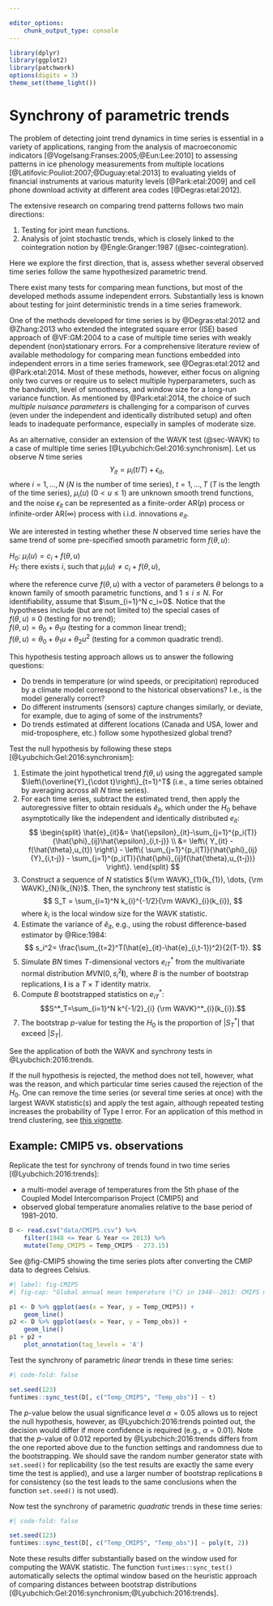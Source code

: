 ```yaml
---

editor_options:
    chunk_output_type: console
---
```


```r
library(dplyr)
library(ggplot2)
library(patchwork)
options(digits = 3)
theme_set(theme_light())
```

# Synchrony of parametric trends {#sec-syncparam}

The problem of detecting joint trend dynamics in time series is essential in a variety of applications, ranging from the analysis of macroeconomic indicators [@Vogelsang:Franses:2005;@Eun:Lee:2010] to assessing patterns in ice phenology measurements from multiple locations [@Latifovic:Pouliot:2007;@Duguay:etal:2013] to evaluating yields of financial instruments at various maturity levels [@Park:etal:2009] and cell phone download activity at different area codes [@Degras:etal:2012].

The extensive research on comparing trend patterns follows two main directions: 

1. Testing for joint mean functions.
1. Analysis of joint stochastic trends, which is closely linked to the cointegration notion by @Engle:Granger:1987 (@sec-cointegration).

Here we explore the first direction, that is, assess whether several observed time series follow the same hypothesized parametric trend. 

There exist many tests for comparing mean functions, but most of the developed methods assume independent errors. 
Substantially less is known about testing for joint deterministic trends in a time series framework.

One of the methods developed for time series is by @Degras:etal:2012 and @Zhang:2013 who extended the integrated square error (ISE) based approach of @VF:GM:2004 to a case of multiple time series with weakly dependent (non)stationary errors. 
For a comprehensive literature review of available methodology for comparing mean functions embedded into independent errors in a time series framework, see @Degras:etal:2012 and @Park:etal:2014. 
Most of these methods, however, either focus on aligning only two curves or require us to select multiple hyperparameters, such as the bandwidth, level of smoothness, and window size for a long-run variance function. 
As mentioned by @Park:etal:2014, the choice of such *multiple nuisance parameters* is challenging for a comparison of curves (even under the independent and identically distributed setup) and often leads to inadequate performance, especially in samples of moderate size.

As an alternative, consider an extension of the WAVK test (@sec-WAVK) to a case of multiple time series [@Lyubchich:Gel:2016:synchronism]. 
Let us observe $N$ time series
$$
Y_{it} = \mu_i(t/T) + \epsilon_{it},
$$
where $i = 1, \dots, N$ ($N$ is the number of time series), $t=1, \dots, T$ ($T$ is the length of the time series), $\mu_i(u)$ ($0<u\leqslant 1$) are unknown smooth trend functions, and the noise $\epsilon_{it}$ can be represented as a finite-order AR($p$) process or infinite-order AR($\infty$) process with i.i.d. innovations ${e}_{it}$.

We are interested in testing whether these $N$ observed time series have the same trend of some pre-specified smooth parametric form $f(\theta, u)$:

$H_0$: $\mu_i(u)= c_i + f(\theta, u)$  
$H_1$: there exists $i$, such that $\mu_i(u)\neq c_i + f(\theta, u)$,

where the reference curve $f(\theta, u)$ with a vector of parameters $\theta$ belongs to a known family of smooth parametric functions, and $1\leqslant i \leqslant N$. 
For identifiability, assume that $\sum_{i=1}^N c_i=0$. 
Notice that the hypotheses include (but are not limited to) the special cases of  
$f(\theta,u)\equiv 0$ (testing for no trend);  
$f(\theta,u)=\theta_0+\theta_1 u$ (testing for a common linear trend);  
$f(\theta,u)=\theta_0+\theta_1 u+\theta_2u^2$ (testing for a common quadratic trend).

This hypothesis testing approach allows us to answer the following questions:

- Do trends in temperature (or wind speeds, or precipitation) reproduced by a climate model correspond to the historical observations? 
I.e., is the model generally correct? 
- Do different instruments (sensors) capture changes similarly, or deviate, for example, due to aging of some of the instruments?
- Do trends estimated at different locations (Canada and USA, lower and mid-troposphere, etc.) follow some hypothesized global trend?

Test the null hypothesis by following these steps [@Lyubchich:Gel:2016:synchronism]:

1. Estimate the joint hypothetical trend $f({\theta}, u)$ using the aggregated sample $\left\{\overline{Y}_{\cdot t}\right\}_{t=1}^T$ (i.e., a time series obtained by averaging across all $N$ time series).
1. For each time series, subtract the estimated trend, then apply the autoregressive filter to obtain residuals $\hat{e}_{it}$, which under the $H_0$ behave asymptotically like the independent and identically distributed ${e}_{it}$:
$$
\begin{split}
\hat{e}_{it}&= \hat{\epsilon}_{it}-\sum_{j=1}^{p_i(T)}{\hat{\phi}_{ij}\hat{\epsilon}_{i,t-j}} \\
&=
\left\{ Y_{it} - f(\hat{\theta},u_{t}) \right\} -
\left\{ \sum_{j=1}^{p_i(T)}{\hat{\phi}_{ij}{Y}_{i,t-j}} - \sum_{j=1}^{p_i(T)}{\hat{\phi}_{ij}f(\hat{\theta},u_{t-j})} \right\}.
\end{split}
$$
1. Construct a sequence of $N$ statistics ${\rm WAVK}_{1}(k_{1}), \dots, {\rm WAVK}_{N}(k_{N})$.
Then, the synchrony test statistic is
$$
S_T = \sum_{i=1}^N k_{i}^{-1/2}{\rm WAVK}_{i}(k_{i}),
$$
where $k_{i}$ is the local window size for the WAVK statistic.
1. Estimate the variance of $\hat{e}_{it}$, e.g., using the robust difference-based estimator by @Rice:1984:
$$
s_i^2= \frac{\sum_{t=2}^T(\hat{e}_{it}-\hat{e}_{i,t-1})^2}{2(T-1)}.
$$
1. Simulate $BN$ times $T$-dimensional vectors $e^*_{iT}$ from the multivariate normal distribution $MVN\left(0, s_i^2\boldsymbol{I}\right)$, where $B$ is the number of bootstrap replications, $\boldsymbol{I}$ is a $T\times T$ identity matrix.
1. Compute $B$ bootstrapped statistics on $e^*_{iT}$:
$$S^*_T=\sum_{i=1}^N k^{-1/2}_{i} {\rm WAVK}^*_{i}(k_{i}).$$
1. The bootstrap $p$-value for testing the $H_0$ is the proportion of $|S^*_T|$ that exceed $|S_T|$.

See the application of both the WAVK and synchrony tests in @Lyubchich:2016:trends.

If the null hypothesis is rejected, the method does not tell, however, what was the reason, and which particular time series caused the rejection of the $H_0$.
One can remove the time series (or several time series at once) with the largest WAVK statistic(s) and apply the test again, although repeated testing increases the probability of Type I error. 
For an application of this method in trend clustering, see [this vignette](https://cran.r-project.org/web/packages/funtimes/vignettes/tsclusters.html).

::: {.callout-note icon=false}

## Example: CMIP5 vs. observations

Replicate the test for synchrony of trends found in two time series [@Lyubchich:2016:trends]:

- a multi-model average of temperatures from the 5th phase of the Coupled Model Intercomparison Project (CMIP5) and
- observed global temperature anomalies relative to the base period of 1981--2010.

```r
D <- read.csv("data/CMIP5.csv") %>% 
    filter(1948 <= Year & Year <= 2013) %>%
    mutate(Temp_CMIP5 = Temp_CMIP5 - 273.15)
```

See @fig-CMIP5 showing the time series plots after converting the CMIP data to degrees Celsius.

```r
#| label: fig-CMIP5
#| fig-cap: "Global annual mean temperature (°C) in 1948--2013: CMIP5 multi-model average and observed anomalies relative to the base period of 1981--2010."

p1 <- D %>% ggplot(aes(x = Year, y = Temp_CMIP5)) +
    geom_line()
p2 <- D %>% ggplot(aes(x = Year, y = Temp_obs)) +
    geom_line()
p1 + p2 +
    plot_annotation(tag_levels = 'A')
```

Test the synchrony of parametric *linear* trends in these time series:

```r
#| code-fold: false

set.seed(123)
funtimes::sync_test(D[, c("Temp_CMIP5", "Temp_obs")] ~ t)
```

The $p$-value below the usual significance level $\alpha = 0.05$ allows us to reject the null hypothesis, however, as @Lyubchich:2016:trends pointed out, the decision would differ if more confidence is required (e.g., $\alpha = 0.01$). 
Note that the $p$-value of 0.012 reported by @Lyubchich:2016:trends differs from the one reported above due to the function settings and randomness due to the bootstrapping.
We should save the random number generator state with `set.seed()` for replicability (so the test results are exactly the same every time the test is applied), and use a larger number of bootstrap replications `B` for consistency (so the test leads to the same conclusions when the function `set.seed()` is not used).

Now test the synchrony of parametric *quadratic* trends in these time series:

```r
#| code-fold: false

set.seed(123)
funtimes::sync_test(D[, c("Temp_CMIP5", "Temp_obs")] ~ poly(t, 2))
```

Note these results differ substantially based on the window used for computing the WAVK statistic.
The function `funtimes::sync_test()` automatically selects the optimal window based on the heuristic approach of comparing distances between bootstrap distributions [@Lyubchich:Gel:2016:synchronism;@Lyubchich:2016:trends].
:::
